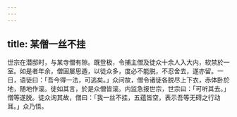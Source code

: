 ```yaml
---
---
---
```

title: 某僧一丝不挂
---



世宗在潜邸时，与某寺僧有隙。既登极，令捕主僧及徒众十余人入大内，软禁於一室。如是者年余，僧固屡思遁，以徒众多，度必不能脱，不忍舍去，遂亦留。一日，语徒曰：「吾今得一法，可逃矣。」众问故，僧令诸徒各脱尽上下衣，赤体卧於地，随地作滚。徒如其言，於是众僧皆滚。内监急报世宗，世宗曰：「可听其去。」僧等遂脱。徒众询其故，僧曰：「我一丝不挂，五蕴皆空，表示吾等无碍之行动耳。」众乃悟。